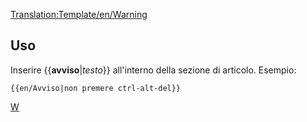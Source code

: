 <noinclude>[[Translation:Template/en/Warning]]</noinclude>{{it/Ambox| tipo  = contenuto
| testo  = <strong>Avviso</strong><br>{{{1|Chiunque abbia aggiunto questo modello non ha impostato un avviso specifico, quindi dovrebbe essere rimosso o aggiornato con l'azione corretta.}}}
}}<noinclude>

==Uso==
Inserire <nowiki>{{</nowiki>'''avviso'''|''testo''<nowiki>}}</nowiki> all'interno della sezione di articolo. Esempio:
<pre>{{en/Avviso|non premere ctrl-alt-del}}</pre>


<!--Enter <nowiki>{{</nowiki>'''warning'''|''text''<nowiki>}}</nowiki> inside an article section. Example:
<pre>{{warning|do not press ctrl-alt-del}}</pre>
-->

[[Category:it/Message box|W]]</noinclude>